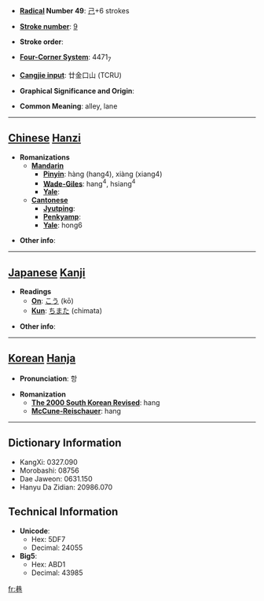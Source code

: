* '''[[Wiktionary:Chinese radical index| Radical]] Number 49''': [[Wiktionary:Chinese radical index 己|己]]+6 strokes

* '''[[Wiktionary:Chinese total strokes index|Stroke number]]''': [[Wiktionary:Chinese total strokes index 9|9]]

* '''Stroke order''': 

* '''[[Wiktionary:Chinese four corner index|Four-Corner System]]''': 4471<sub>7</sub>

* '''[[Wiktionary:Chinese Cangjie index|Cangjie input]]''': 廿金口山 (TCRU)

* '''Graphical Significance and Origin''': 

* '''Common Meaning''': alley, lane

----

== [[Chinese]] [[Hanzi]] ==

* '''Romanizations'''
** '''[[Mandarin]]'''
*** '''[[Pinyin]]''': hàng (hang4), xiàng (xiang4)
*** '''[[Wade-Giles]]''': hang<sup>4</sup>, hsiang<sup>4</sup>
*** '''[[Yale]]''': 
** '''[[Cantonese]]'''
*** '''[[Jyutping]]''':
*** '''[[Penkyamp]]''': 
*** '''[[Yale]]''': hong6

* '''Other info''': 

----

== [[Japanese]] [[Kanji]] ==

* '''Readings'''
** '''[[On]]''': [[こう]] (kō)
** '''[[Kun]]''': [[ちまた]] (chimata)

* '''Other info''':  

----

== [[Korean]] [[Hanja]] ==

* '''Pronunciation''': 항

* '''Romanization'''
** '''[[The 2000 South Korean Revised Romanization|The 2000 South Korean Revised]]''': hang
** '''[[McCune-Reischauer]]''': hang

----

== Dictionary Information ==

* KangXi: 0327.090
* Morobashi: 08756
* Dae Jaweon: 0631.150
* Hanyu Da Zidian: 20986.070

== Technical Information ==

* '''Unicode''':
** Hex: 5DF7
** Decimal: 24055
* '''Big5''':
** Hex: ABD1
** Decimal: 43985

[[fr:巷]]